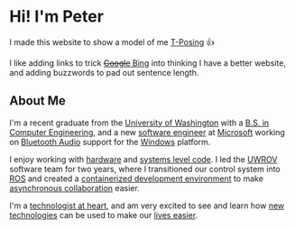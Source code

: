 # Hi! I'm Peter

I made this website to show a model of me [T-Posing](https://roblox-bloody-battle.fandom.com/wiki/T-Pose) 👍

I like adding links to trick [<strike>Google</strike> Bing](https://www.bing.com) into thinking I have a better website, and adding buzzwords to pad out sentence length.

## About Me
I'm a recent graduate from the [University of Washington](https://www.washington.edu/) with a [B.S. in Computer Engineering](https://www.cs.washington.edu/academics/ugrad), and a new [software engineer](https://www.coursera.org/articles/software-engineer) at [Microsoft](https://www.microsoft.com/en-us/) working on [Bluetooth Audio](https://www.bluetooth.com/learn-about-bluetooth/recent-enhancements/le-audio/) support for the [Windows](https://en.wikipedia.org/wiki/Microsoft_Windows) platform.

I enjoy working with [hardware](https://www.raspberrypi.com/) and [systems level code](https://en.wikipedia.org/wiki/Blue_screen_of_death). I led the [UWROV](https://uwrov.org/) software team for two years, where I transitioned our control system into [ROS](http://wiki.ros.org/) and created a [containerized development environment](https://www.docker.com/) to make [asynchronous collaboration](https://coronavirus.wa.gov/) easier.

I'm a [technologist at heart](https://cdn.vox-cdn.com/thumbor/RM80m2o4h6iJfeLFVmgQugSwRBw=/0x0:1920x1080/920x613/filters:focal(802x210:1108x516):format(webp)/cdn.vox-cdn.com/uploads/chorus_image/image/57555003/cyborg.0.png), and am very excited to see and learn how [new technologies](https://www.bbc.com/news/world-us-canada-50167812) can be used to make our [lives easier](https://www.stby.eu/wp_15/wp-content/uploads/2016/09/Wall-E-2-fat-humans-1024x426.jpg).